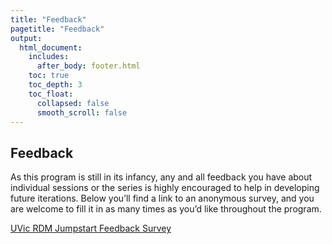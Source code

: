 ```yaml
---
title: "Feedback"
pagetitle: "Feedback"
output:
  html_document:
    includes:
      after_body: footer.html
    toc: true
    toc_depth: 3
    toc_float:
      collapsed: false
      smooth_scroll: false
---
```


## Feedback

As this program is still in its infancy, any and all feedback you have about individual sessions or the series is highly encouraged to help in developing future iterations.  Below you'll find a link to an anonymous survey, and you are welcome to fill it in as many times as you'd like throughout the program.

<a href="https://uvic.libwizard.com/f/uvic-js-feedback">UVic RDM Jumpstart Feedback Survey</a>



